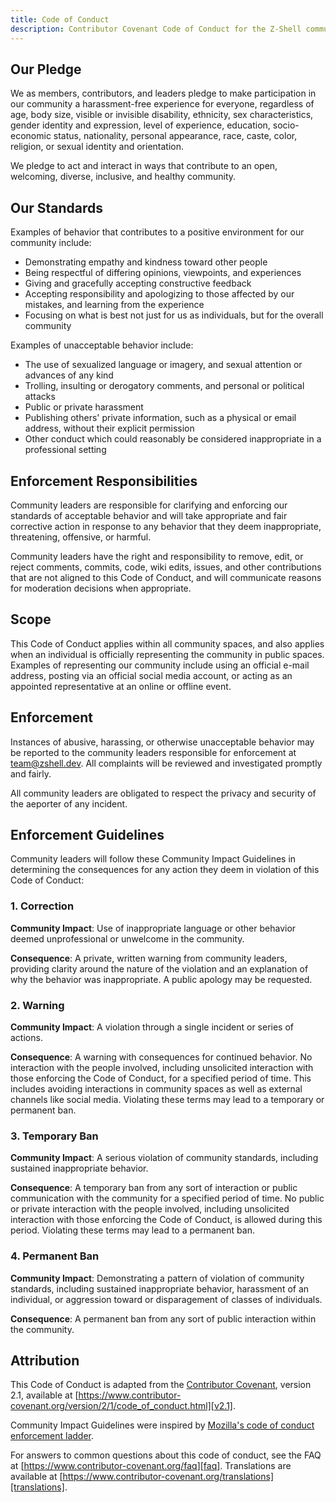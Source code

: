 ```yaml
---
title: Code of Conduct
description: Contributor Covenant Code of Conduct for the Z-Shell community
---
```


## Our Pledge

We as members, contributors, and leaders pledge to make participation in our community a harassment-free experience for everyone, regardless of age, body size, visible or invisible disability, ethnicity, sex characteristics, gender identity and expression, level of experience, education, socio-economic status, nationality, personal appearance, race, caste, color, religion, or sexual identity and orientation.

We pledge to act and interact in ways that contribute to an open, welcoming, diverse, inclusive, and healthy community.

## Our Standards

Examples of behavior that contributes to a positive environment for our community include:

- Demonstrating empathy and kindness toward other people
- Being respectful of differing opinions, viewpoints, and experiences
- Giving and gracefully accepting constructive feedback
- Accepting responsibility and apologizing to those affected by our mistakes, and learning from the experience
- Focusing on what is best not just for us as individuals, but for the overall community

Examples of unacceptable behavior include:

- The use of sexualized language or imagery, and sexual attention or advances of any kind
- Trolling, insulting or derogatory comments, and personal or political attacks
- Public or private harassment
- Publishing others' private information, such as a physical or email address, without their explicit permission
- Other conduct which could reasonably be considered inappropriate in a professional setting

## Enforcement Responsibilities

Community leaders are responsible for clarifying and enforcing our standards of acceptable behavior and will take appropriate and fair corrective action in response to any behavior that they deem inappropriate, threatening, offensive, or harmful.

Community leaders have the right and responsibility to remove, edit, or reject comments, commits, code, wiki edits, issues, and other contributions that are not aligned to this Code of Conduct, and will communicate reasons for moderation decisions when appropriate.

## Scope

This Code of Conduct applies within all community spaces, and also applies when an individual is officially representing the community in public spaces. Examples of representing our community include using an official e-mail address, posting via an official social media account, or acting as an appointed representative at an online or offline event.

## Enforcement

Instances of abusive, harassing, or otherwise unacceptable behavior may be reported to the community leaders responsible for enforcement at [team@zshell.dev](mailto:team@zshell.dev). All complaints will be reviewed and investigated promptly and fairly.

All community leaders are obligated to respect the privacy and security of the aeporter of any incident.

## Enforcement Guidelines

Community leaders will follow these Community Impact Guidelines in determining the consequences for any action they deem in violation of this Code of Conduct:

### 1. Correction

**Community Impact**: Use of inappropriate language or other behavior deemed unprofessional or unwelcome in the community.

**Consequence**: A private, written warning from community leaders, providing clarity around the nature of the violation and an explanation of why the behavior was inappropriate. A public apology may be requested.

### 2. Warning

**Community Impact**: A violation through a single incident or series of actions.

**Consequence**: A warning with consequences for continued behavior. No interaction with the people involved, including unsolicited interaction with those enforcing the Code of Conduct, for a specified period of time. This includes avoiding interactions in community spaces as well as external channels like social media. Violating these terms may lead to a temporary or permanent ban.

### 3. Temporary Ban

**Community Impact**: A serious violation of community standards, including sustained inappropriate behavior.

**Consequence**: A temporary ban from any sort of interaction or public communication with the community for a specified period of time. No public or private interaction with the people involved, including unsolicited interaction with those enforcing the Code of Conduct, is allowed during this period. Violating these terms may lead to a permanent ban.

### 4. Permanent Ban

**Community Impact**: Demonstrating a pattern of violation of community standards, including sustained inappropriate behavior, harassment of an individual, or aggression toward or disparagement of classes of individuals.

**Consequence**: A permanent ban from any sort of public interaction within the community.

## Attribution

This Code of Conduct is adapted from the [Contributor Covenant][homepage], version 2.1, available at [https://www.contributor-covenant.org/version/2/1/code_of_conduct.html][v2.1].

Community Impact Guidelines were inspired by [Mozilla's code of conduct enforcement ladder][mozilla coc].

For answers to common questions about this code of conduct, see the FAQ at [https://www.contributor-covenant.org/faq][faq]. Translations are available at [https://www.contributor-covenant.org/translations][translations].

[homepage]: https://www.contributor-covenant.org
[v2.1]: https://www.contributor-covenant.org/version/2/1/code_of_conduct.html
[mozilla coc]: https://github.com/mozilla/diversity
[faq]: https://www.contributor-covenant.org/faq
[translations]: https://www.contributor-covenant.org/translations
